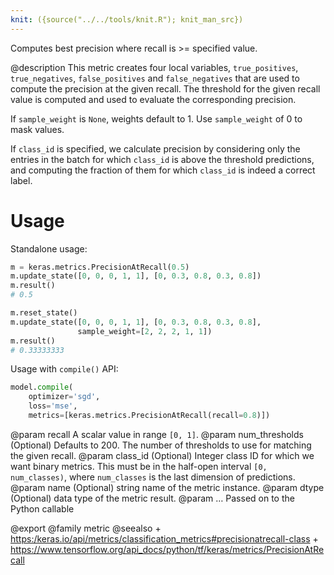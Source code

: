 ```yaml
---
knit: ({source("../../tools/knit.R"); knit_man_src})
---
```

Computes best precision where recall is >= specified value.

@description
This metric creates four local variables, `true_positives`,
`true_negatives`, `false_positives` and `false_negatives` that are used to
compute the precision at the given recall. The threshold for the given
recall value is computed and used to evaluate the corresponding precision.

If `sample_weight` is `None`, weights default to 1.
Use `sample_weight` of 0 to mask values.

If `class_id` is specified, we calculate precision by considering only the
entries in the batch for which `class_id` is above the threshold
predictions, and computing the fraction of them for which `class_id` is
indeed a correct label.

# Usage
Standalone usage:

```python
m = keras.metrics.PrecisionAtRecall(0.5)
m.update_state([0, 0, 0, 1, 1], [0, 0.3, 0.8, 0.3, 0.8])
m.result()
# 0.5
```

```python
m.reset_state()
m.update_state([0, 0, 0, 1, 1], [0, 0.3, 0.8, 0.3, 0.8],
               sample_weight=[2, 2, 2, 1, 1])
m.result()
# 0.33333333
```

Usage with `compile()` API:

```python
model.compile(
    optimizer='sgd',
    loss='mse',
    metrics=[keras.metrics.PrecisionAtRecall(recall=0.8)])
```

@param recall A scalar value in range `[0, 1]`.
@param num_thresholds (Optional) Defaults to 200. The number of thresholds to
    use for matching the given recall.
@param class_id (Optional) Integer class ID for which we want binary metrics.
    This must be in the half-open interval `[0, num_classes)`, where
    `num_classes` is the last dimension of predictions.
@param name (Optional) string name of the metric instance.
@param dtype (Optional) data type of the metric result.
@param ... Passed on to the Python callable

@export
@family metric
@seealso
+ <https:/keras.io/api/metrics/classification_metrics#precisionatrecall-class>
+ <https://www.tensorflow.org/api_docs/python/tf/keras/metrics/PrecisionAtRecall>
